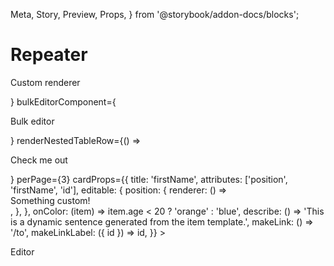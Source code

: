   Meta,
  Story,
  Preview,
  Props,
} from '@storybook/addon-docs/blocks';

<Meta title="Repeater/Repeater" component={Repeater} />

# Repeater

<Preview>
  <Story name="Empty">
    <Repeater data={[]} />
  </Story>
</Preview>

<Preview>
  <Story name="Custom renderers">
    <Repeater
      addComponent={<p>Custom renderer</p>}
      bulkEditorComponent={<p>Bulk editor</p>}
      renderNestedTableRow={() => <p>Check me out</p>}
      perPage={3}
      cardProps={{
        title: 'firstName',
        attributes: ['position', 'firstName', 'id'],
        editable: {
          position: {
            renderer: () => <div>Something custom!</div>,
          },
        },
        onColor: (item) =>
          item.age < 20 ? 'orange' : 'blue',
        describe: () =>
          'This is a dynamic sentence generated from the item template.',
        makeLink: () => '/to',
        makeLinkLabel: ({ id }) => id,
      }}
    >
      <p>Editor</p>
    </Repeater>
  </Story>
</Preview>
